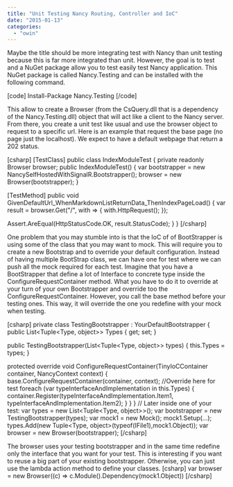 ```yaml
---
title: "Unit Testing Nancy Routing, Controller and IoC"
date: "2015-01-13"
categories: 
  - "owin"
---
```


Maybe the title should be more integrating test with Nancy than unit testing because this is far more integrated than unit. However, the goal is to test and a NuGet package allow you to test easily test Nancy application. This NuGet package is called Nancy.Testing and can be installed with the following command.

\[code\] Install-Package Nancy.Testing \[/code\]

This allow to create a Browser (from the CsQuery.dll that is a dependency of the Nancy.Testing.dll) object that will act like a client to the Nancy server. From there, you create a unit test like usual and use the browser object to request to a specific url. Here is an example that request the base page (no page just the localhost). We expect to have a default webpage that return a 202 status.

\[csharp\] \[TestClass\] public class IndexModuleTest { private readonly Browser browser; public IndexModuleTest() { var bootstrapper = new NancySelfHostedWithSignalR.Bootstrapper(); browser = new Browser(bootstrapper); }

\[TestMethod\] public void GivenDefaultUrl\_WhenMarkdownListReturnData\_ThenIndexPageLoad() { var result = browser.Get("/", with => { with.HttpRequest(); });

Assert.AreEqual(HttpStatusCode.OK, result.StatusCode); } } \[/csharp\]

One problem that you may stumble into is that the IoC of of BootStrapper is using some of the class that you may want to mock. This will require you to create a new Bootstrap and to override your default configuration. Instead of having multiple BootStrap class, we can have one for test where we can push all the mock required for each test. Imagine that you have a BootStrapper that define a lot of Interface to concrete type inside the ConfigureRequestContainer method. What you have to do it to override at your turn of your own Bootstrapper and override too the ConfigureRequestContainer. However, you call the base method before your testing ones. This way, it will override the one you redefine with your mock when testing.

\[csharp\] private class TestingBootstrapper : YourDefaultBootstrapper { public List<Tuple<Type, object>> Types { get; set; }

public TestingBootstrapper(List<Tuple<Type, object>> types) { this.Types = types; }

protected override void ConfigureRequestContainer(TinyIoCContainer container, NancyContext context) { base.ConfigureRequestContainer(container, context); //Override here for test foreach (var typeInterfaceAndImplementation in this.Types) { container.Register(typeInterfaceAndImplementation.Item1, typeInterfaceAndImplementation.Item2); } } } // Later inside one of your test: var types = new List<Tuple<Type, object>>(); var bootstrapper = new TestingBootstrapper(types); var mock1 = new Mock<IFile1>(); mock1.Setup(...); types.Add(new Tuple<Type, object>(typeof(IFile1),mock1.Object)); var browser = new Browser(bootstrapper); \[/csharp\]

The browser uses your testing bootstrapper and in the same time redefine only the interface that you want for your test. This is interesting if you want to reuse a big part of your existing bootstrapper. Otherwise, you can just use the lambda action method to define your classes. \[csharp\] var browser = new Browser((c) => c.Module<IndexModule>().Dependency<IFile1>(mock1.Object)) \[/csharp\]
